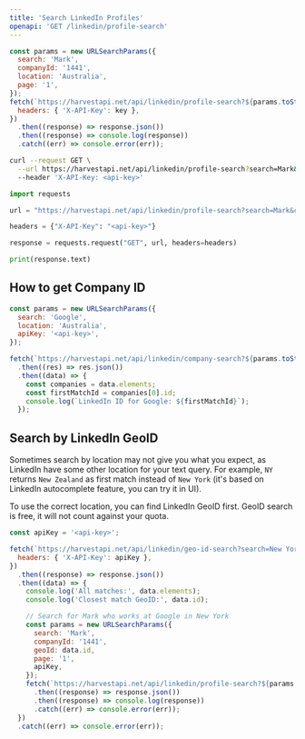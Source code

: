 ```yaml
---
title: 'Search LinkedIn Profiles'
openapi: 'GET /linkedin/profile-search'
---
```


<CodeGroup>

```javascript JavaScript
const params = new URLSearchParams({
  search: 'Mark',
  companyId: '1441',
  location: 'Australia',
  page: '1',
});
fetch(`https://harvestapi.net/api/linkedin/profile-search?${params.toString()}`, {
  headers: { 'X-API-Key': key },
})
  .then((response) => response.json())
  .then((response) => console.log(response))
  .catch((err) => console.error(err));
```

```bash cURL
curl --request GET \
  --url https://harvestapi.net/api/linkedin/profile-search?search=Mark&companyId=1441&location=Australia&page=1 \
  --header 'X-API-Key: <api-key>'
```

```python Python
import requests

url = "https://harvestapi.net/api/linkedin/profile-search?search=Mark&companyId=1441&location=Australia&page=1"

headers = {"X-API-Key": "<api-key>"}

response = requests.request("GET", url, headers=headers)

print(response.text)
```

</CodeGroup>

## How to get Company ID

```javascript JavaScript
const params = new URLSearchParams({
  search: 'Google',
  location: 'Australia',
  apiKey: '<api-key>',
});

fetch(`https://harvestapi.net/api/linkedin/company-search?${params.toString()}`)
  .then((res) => res.json())
  .then((data) => {
    const companies = data.elements;
    const firstMatchId = companies[0].id;
    console.log(`LinkedIn ID for Google: ${firstMatchId}`);
  });
```

## Search by LinkedIn GeoID

Sometimes search by location may not give you what you expect, as LinkedIn have some other location for your text query.
For example, `NY` returns `New Zealand` as first match instead of `New York`
(it's based on LinkedIn autocomplete feature, you can try it in UI).

To use the correct location, you can find LinkedIn GeoID first.
GeoID search is free, it will not count against your quota.

```javascript JavaScript
const apiKey = '<api-key>';

fetch(`https://harvestapi.net/api/linkedin/geo-id-search?search=New York`, {
  headers: { 'X-API-Key': apiKey },
})
  .then((response) => response.json())
  .then((data) => {
    console.log('All matches:', data.elements);
    console.log('Closest match GeoID:', data.id);

    // Search for Mark who works at Google in New York
    const params = new URLSearchParams({
      search: 'Mark',
      companyId: '1441',
      geoId: data.id,
      page: '1',
      apiKey,
    });
    fetch(`https://harvestapi.net/api/linkedin/profile-search?${params.toString()}`)
      .then((response) => response.json())
      .then((response) => console.log(response))
      .catch((err) => console.error(err));
  })
  .catch((err) => console.error(err));
```
